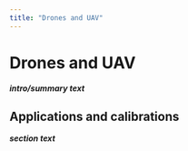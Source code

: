 ```yaml
---
title: "Drones and UAV"
---
```


# Drones and UAV
***intro/summary text***

## Applications and calibrations
***section text***
